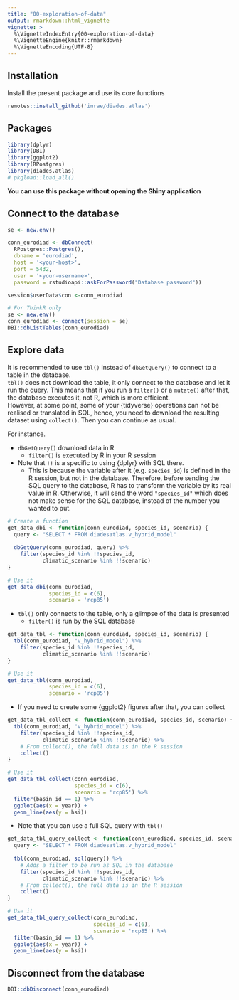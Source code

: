 ```yaml
---
title: "00-exploration-of-data"
output: rmarkdown::html_vignette
vignette: >
  %\VignetteIndexEntry{00-exploration-of-data}
  %\VignetteEngine{knitr::rmarkdown}
  %\VignetteEncoding{UTF-8}
---
```


## Installation

Install the present package and use its core functions

```r
remotes::install_github('inrae/diades.atlas')
```

## Packages
```r
library(dplyr)
library(DBI)
library(ggplot2)
library(RPostgres)
library(diades.atlas)
# pkgload::load_all()
```

**You can use this package without opening the Shiny application**

## Connect to the database

```r
se <- new.env()

conn_eurodiad <- dbConnect(
  RPostgres::Postgres(), 
  dbname = 'eurodiad',
  host = '<your-host>',
  port = 5432,
  user = '<your-username>',
  password = rstudioapi::askForPassword("Database password"))

session$userData$con <-conn_eurodiad
```

```r
# For ThinkR only
se <- new.env()
conn_eurodiad <- connect(session = se)
DBI::dbListTables(conn_eurodiad)
```

## Explore data

It is recommended to use `tbl()` instead of `dbGetQuery()` to connect to a table in the database.  
`tbl()` does not download the table, it only connect to the database and let it run the query. This means that if you run a `filter()` or a `mutate()` after that, the database executes it, not R, which is more efficient.  
However, at some point, some of your {tidyverse} operations can not be realised or translated in SQL, hence, you need to download the resulting dataset using `collect()`. Then you can continue as usual.

For instance. 

- `dbGetQuery()` download data in R
  - `filter()` is executed by R in your R session
- Note that `!!` is a specific to using {dplyr} with SQL there.
  + This is because the variable after it (e.g. `species_id`) is defined in the R session, but not in the database. Therefore, before sending the SQL query to the database, R has to transform the variable by its real value in R. Otherwise, it will send the word `"species_id"` which does not make sense for the SQL database, instead of the number you wanted to put.


```r
# Create a function
get_data_dbi <- function(conn_eurodiad, species_id, scenario) {
  query <- "SELECT * FROM diadesatlas.v_hybrid_model"
  
  dbGetQuery(conn_eurodiad, query) %>%
    filter(species_id %in% !!species_id,
           climatic_scenario %in% !!scenario) 
}

# Use it
get_data_dbi(conn_eurodiad,
             species_id = c(6),
             scenario = 'rcp85')
```

- `tbl()` only connects to the table, only a glimpse of the data is presented
  - `filter()` is run by the SQL database

```r
get_data_tbl <- function(conn_eurodiad, species_id, scenario) {
  tbl(conn_eurodiad, "v_hybrid_model") %>% 
    filter(species_id %in% !!species_id,
           climatic_scenario %in% !!scenario) 
}

# Use it
get_data_tbl(conn_eurodiad,
             species_id = c(6),
             scenario = 'rcp85')
```

- If you need to create some {ggplot2} figures after that, you can collect

```r
get_data_tbl_collect <- function(conn_eurodiad, species_id, scenario) {
  tbl(conn_eurodiad, "v_hybrid_model") %>% 
    filter(species_id %in% !!species_id,
           climatic_scenario %in% !!scenario) %>% 
    # From collect(), the full data is in the R session
    collect()
}

# Use it
get_data_tbl_collect(conn_eurodiad,
                     species_id = c(6),
                     scenario = 'rcp85') %>% 
  filter(basin_id == 1) %>% 
  ggplot(aes(x = year)) +
  geom_line(aes(y = hsi))
```

- Note that you can use a full SQL query with `tbl()`

```r
get_data_tbl_query_collect <- function(conn_eurodiad, species_id, scenario) {
  query <- "SELECT * FROM diadesatlas.v_hybrid_model"
  
  tbl(conn_eurodiad, sql(query)) %>% 
    # Adds a filter to be run as SQL in the database
    filter(species_id %in% !!species_id,
           climatic_scenario %in% !!scenario) %>% 
    # From collect(), the full data is in the R session
    collect()
}

# Use it
get_data_tbl_query_collect(conn_eurodiad,
                           species_id = c(6),
                           scenario = 'rcp85') %>% 
  filter(basin_id == 1) %>% 
  ggplot(aes(x = year)) +
  geom_line(aes(y = hsi))
```


## Disconnect from the database

```r
DBI::dbDisconnect(conn_eurodiad)
```

